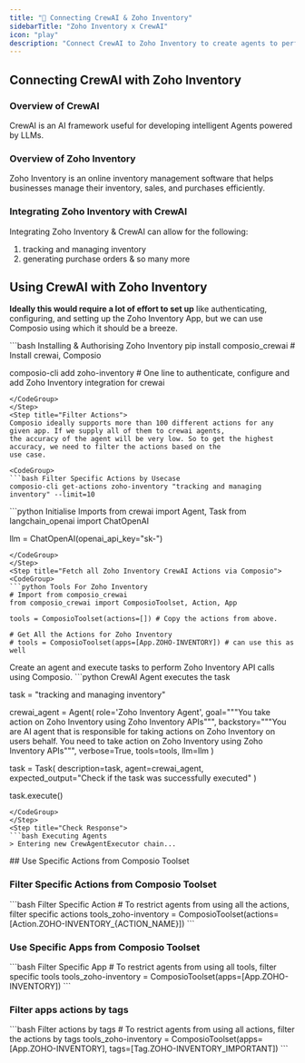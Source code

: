 ```yaml
---
title: "🚀 Connecting CrewAI & Zoho Inventory"
sidebarTitle: "Zoho Inventory x CrewAI"
icon: "play"
description: "Connect CrewAI to Zoho Inventory to create agents to perform tasks using natural language"
---
```


## Connecting CrewAI with Zoho Inventory

### Overview of CrewAI

CrewAI is an AI framework useful for developing intelligent Agents powered by LLMs.

### Overview of Zoho Inventory

Zoho Inventory is an online inventory management software that helps businesses manage their inventory, sales, and purchases efficiently.

### Integrating Zoho Inventory with CrewAI

Integrating Zoho Inventory & CrewAI can allow for the following:

1. tracking and managing inventory
2. generating purchase orders
& so many more

## Using CrewAI with Zoho Inventory

<Steps>
<Step title="Setting Up the Environment">

**Ideally this would require a lot of effort to set up** like authenticating, configuring, and setting up the Zoho Inventory App, but we can use Composio using which it should be a breeze.

<CodeGroup>
```bash Installing & Authorising Zoho Inventory
pip install composio_crewai # Install crewai, Composio 

composio-cli add zoho-inventory # One line to authenticate, configure and add Zoho Inventory integration for crewai
```
</CodeGroup>
</Step>
<Step title="Filter Actions">
Composio ideally supports more than 100 different actions for any given app. If we supply all of them to crewai agents, 
the accuracy of the agent will be very low. So to get the highest accuracy, we need to filter the actions based on the 
use case.

<CodeGroup>
```bash Filter Specific Actions by Usecase
composio-cli get-actions zoho-inventory "tracking and managing inventory" --limit=10
```
</CodeGroup>

</Step>
<Step title="Import Base Packages">

<CodeGroup>
```python Initialise Imports
from crewai import Agent, Task
from langchain_openai import ChatOpenAI

llm = ChatOpenAI(openai_api_key="sk-<OPENAI KEY>")
```
</CodeGroup>
</Step>
<Step title="Fetch all Zoho Inventory CrewAI Actions via Composio">
<CodeGroup>
```python Tools For Zoho Inventory
# Import from composio_crewai
from composio_crewai import ComposioToolset, Action, App

tools = ComposioToolset(actions=[]) # Copy the actions from above. 

# Get All the Actions for Zoho Inventory
# tools = ComposioToolset(apps=[App.ZOHO-INVENTORY]) # can use this as well
```
</CodeGroup>
</Step>
<Step title="Execute the Agent">
Create an agent and execute tasks to perform Zoho Inventory API calls using Composio. 
<CodeGroup>
```python CrewAI Agent executes the task

task = "tracking and managing inventory"

crewai_agent = Agent(
    role='Zoho Inventory Agent',
    goal="""You take action on Zoho Inventory using Zoho Inventory APIs""",
    backstory="""You are AI agent that is responsible for taking actions on Zoho Inventory on users behalf. You need to take action on Zoho Inventory using Zoho Inventory APIs""",
    verbose=True,
    tools=tools,
    llm=llm
)

task = Task(
    description=task,
    agent=crewai_agent,
    expected_output="Check if the task was successfully executed"
)

task.execute()
```
</CodeGroup>
</Step>
<Step title="Check Response">
```bash Executing Agents
> Entering new CrewAgentExecutor chain...
```
</Step>
</Steps>
## Use Specific Actions from Composio Toolset

### Filter Specific Actions from Composio Toolset

<CodeGroup>
```bash Filter Specific Action
# To restrict agents from using all the actions, filter specific actions
tools_zoho-inventory = ComposioToolset(actions=[Action.ZOHO-INVENTORY_{ACTION_NAME}])
```
</CodeGroup>

### Use Specific Apps from Composio Toolset
<CodeGroup>
```bash Filter Specific App
# To restrict agents from using all tools, filter specific tools
tools_zoho-inventory = ComposioToolset(apps=[App.ZOHO-INVENTORY])
```
</CodeGroup>

### Filter apps actions by tags 
<CodeGroup>
```bash Filter actions by tags
# To restrict agents from using all actions, filter the actions by tags
tools_zoho-inventory = ComposioToolset(apps=[App.ZOHO-INVENTORY], tags=[Tag.ZOHO-INVENTORY_IMPORTANT])
```
</CodeGroup>
